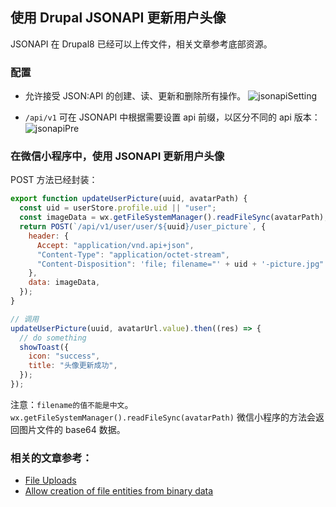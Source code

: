 
<Meta title="开发/JSONAPI/更新用户头像" id="user-picture" />

## 使用 Drupal JSONAPI 更新用户头像

JSONAPI 在 Drupal8 已经可以上传文件，相关文章参考底部资源。

### 配置

- 允许接受 JSON:API 的创建、读、更新和删除所有操作。
  ![jsonapiSetting](/assets/storybook/assets/drupal/jsonapi-setting.png)

- `/api/v1` 可在 JSONAPI 中根据需要设置 api 前缀，以区分不同的 api 版本：
  ![jsonapiPre](/assets/storybook/assets/drupal/jsonapi-pre.png)

### 在微信小程序中，使用 JSONAPI 更新用户头像

POST 方法已经封装：

```js
export function updateUserPicture(uuid, avatarPath) {
  const uid = userStore.profile.uid || "user";
  const imageData = wx.getFileSystemManager().readFileSync(avatarPath);
  return POST(`/api/v1/user/user/${uuid}/user_picture`, {
    header: {
      Accept: "application/vnd.api+json",
      "Content-Type": "application/octet-stream",
      "Content-Disposition": 'file; filename="' + uid + '-picture.jpg"',
    },
    data: imageData,
  });
}

// 调用
updateUserPicture(uuid, avatarUrl.value).then((res) => {
  // do something
  showToast({
    icon: "success",
    title: "头像更新成功",
  });
});
```

注意：`filename的值不能是中文`。
`wx.getFileSystemManager().readFileSync(avatarPath)` 微信小程序的方法会返回图片文件的 base64 数据。

### 相关的文章参考：

- [File Uploads](https://www.drupal.org/docs/core-modules-and-themes/core-modules/jsonapi-module/file-uploads)
- [Allow creation of file entities from binary data](https://www.drupal.org/node/3024331)
